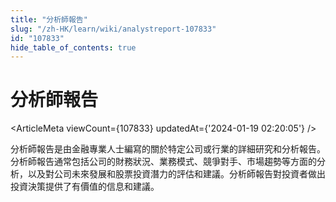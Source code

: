 ```yaml
---
title: "分析師報告"
slug: "/zh-HK/learn/wiki/analystreport-107833"
id: "107833"
hide_table_of_contents: true
---
```



<Breadcrumbs current="分析師報告" />

# 分析師報告

<ArticleMeta viewCount={107833} updatedAt={'2024-01-19 02:20:05'} />
<div className='border-solid border-b border-t-0 my-4 border-[var(--ifm-color-gray-300)]' />

分析師報告是由金融專業人士編寫的關於特定公司或行業的詳細研究和分析報告。分析師報告通常包括公司的財務狀況、業務模式、競爭對手、市場趨勢等方面的分析，以及對公司未來發展和股票投資潛力的評估和建議。分析師報告對投資者做出投資決策提供了有價值的信息和建議。
